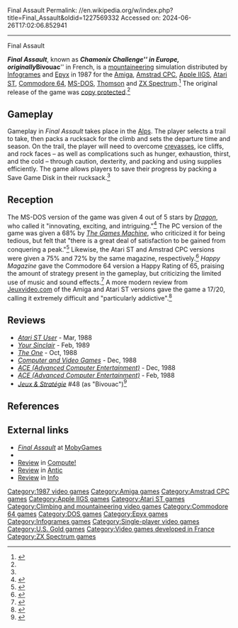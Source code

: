 Final Assault
Permalink: //en.wikipedia.org/w/index.php?title=Final_Assault&oldid=1227569332
Accessed on: 2024-06-26T17:02:06.852941



------
Final Assault
{{More footnotes needed|date=September 2023}}
{{Infobox video game
| title = Final Assault
| image = Final assault box art.jpg
| caption = Cover art
| developer = [[Infogrames]]
| publisher = Infogrames
| series = 
| engine = 
| released = {{Video game release|NA|1987}}
| genre = Simulation, Sports
| modes = [[Single-player video game|Single-player]]
| platforms = [[Amiga]], [[Amstrad CPC]], [[Apple IIGS]], [[Atari ST]], [[Commodore 64]], [[MS-DOS]], [[ZX Spectrum]]
| designer = Alain Vialon<br>Emile Nguyen<br>Van Huong<br>Harold Ovsec
| artist = Didier Chanfray
| composer = Charles Callet
}}

'''''Final Assault''''', known as '''''Chamonix Challenge''''' in Europe, originally '''''Bivouac''''' in French, is a [[mountaineering]] simulation distributed by [[Infogrames]] and [[Epyx]] in 1987 for the [[Amiga]], [[Amstrad CPC]], [[Apple IIGS]], [[Atari ST]], [[Commodore 64]], [[MS-DOS]], [[Thomson computers|Thomson]] and [[ZX Spectrum]].<ref name="Manual">{{Cite book|url=https://archive.org/details/final_assault|title=Final Assault Instruction Manual|publisher=[[Epyx]]|year=1987}}</ref> The original release of the game was [[copy protected]].<ref name="Dragon142"/>

==Gameplay==
Gameplay in ''Final Assault'' takes place in the [[Alps]]. The player selects a trail to take, then packs a rucksack for the climb and sets the departure time and season. On the trail, the player will need to overcome [[Crevasse|crevasses]], ice cliffs, and rock faces – as well as complications such as hunger, exhaustion, thirst, and the cold – through caution, dexterity, and packing and using supplies efficiently. The game allows players to save their progress by packing a Save Game Disk in their rucksack.<ref name="Manual" />

==Reception==
The MS-DOS version of the game was given 4 out of 5 stars by ''[[Dragon (magazine)|Dragon]]'', who called it "innovating, exciting, and intriguing."<ref name="Dragon142">{{cite magazine|last1=Lesser|first1=Hartley|last2=Lesser|first2=Patricia|last3=Lesser|first3=Kirk|date=February 1989|title=The Role of Computers|url=https://www.annarchive.com/files/Drmg142.pdf#page=50|magazine=[[Dragon (magazine)|Dragon]]|issue=142|pages=42–51}}</ref> The PC version of the game was given a 68% by ''[[The Games Machine]]'', who criticized it for being tedious, but felt that "there is a great deal of satisfaction to be gained from conquering a peak."<ref>{{Cite magazine|date=April 1988|title=A fit of peak|url=https://archive.org/stream/thegamesmachine-magazine-05/TheGamesMachine_05#page/n67/mode/1up|magazine=[[The Games Machine]]|issue=5|page=68}}</ref> Likewise, the Atari ST and Amstrad CPC versions were given a 75% and 72% by the same magazine, respectively.<ref>{{Cite magazine|date=February 1988|title=Ford Every Stream|url=https://archive.org/stream/thegamesmachine-magazine-03/TheGamesMachine_03#page/n29/mode/1up|magazine=[[The Games Machine]]|issue=3|page=29}}</ref> ''Happy Magazine'' gave the Commodore 64 version a Happy Rating of 65, praising the amount of strategy present in the gameplay, but criticizing the limited use of music and sound effects.<ref>{{Cite magazine|date=March 1988|title=Chamonix Challenge|url=https://archive.org/details/Happy.Computer.N53.1988.03.SSt-KCz/page/n9|magazine=Happy Computer|language=de|issue=53|page=83}}</ref> A more modern review from [[Jeuxvideo.com]] of the Amiga and Atari ST versions gave the game a 17/20, calling it extremely difficult and "particularly addictive".<ref>{{Cite web|url=http://www.jeuxvideo.com/articles/0001/00016048-bivouac-test.htm|title=Test: Bivouac|date=4 November 2011|website=[[Jeuxvideo.com]]|language=fr|archive-url=https://web.archive.org/web/20170512041835/http://www.jeuxvideo.com/articles/0001/00016048-bivouac-test.htm|archive-date=12 May 2017|url-status=live|access-date=22 March 2019}}</ref>

==Reviews==
*''[[Atari ST User]]'' - Mar, 1988
*''[[Your Sinclair]]'' - Feb, 1989
*''[[The One (magazine)|The One]]'' - Oct, 1988
*''[[Computer and Video Games]]'' - Dec, 1988
*''[[ACE (magazine)|ACE (Advanced Computer Entertainment)]]'' - Dec, 1988
*''[[ACE (magazine)|ACE (Advanced Computer Entertainment)]]'' - Feb, 1988
*''[[:fr:Jeux et Stratégie|Jeux & Stratégie]]'' #48 (as "Bivouac")<ref>{{cite web | url=https://archive.org/details/jeux-et-strategie-48/page/82/mode/2up | title=Jeux & stratégie 48 | date=December 1987 }}</ref>

==References==
{{reflist}}

== External links ==
*[https://www.mobygames.com/game/final-assault ''Final Assault''] at [[MobyGames]]
*{{IAg|msdos_Final_Assault_1988}}
*[https://archive.org/details/1989-03-compute-magazine/page/n67/mode/2up Review] in [[Compute!]]
*[https://archive.org/details/1989-01-anticmagazine/page/n57/mode/2up Review] in [[Antic (magazine)|Antic]]
*[https://archive.org/details/info-magazine-24/page/n59/mode/2up Review] in [[.info (magazine)|Info]]

[[Category:1987 video games]]
[[Category:Amiga games]]
[[Category:Amstrad CPC games]]
[[Category:Apple IIGS games]]
[[Category:Atari ST games]]
[[Category:Climbing and mountaineering video games]]
[[Category:Commodore 64 games]]
[[Category:DOS games]]
[[Category:Epyx games]]
[[Category:Infogrames games]]
[[Category:Single-player video games]]
[[Category:U.S. Gold games]]
[[Category:Video games developed in France]]
[[Category:ZX Spectrum games]]

{{simulation-videogame-stub}}
